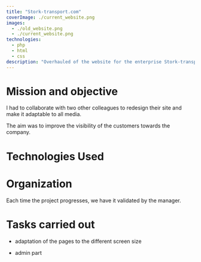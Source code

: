 ```yaml
---
title: "Stork-transport.com"
coverImage: ./current_website.png
images:
  - ./old_website.png
  - ./current_website.png
technologies:
  - php
  - html
  - css
description: "Overhauled of the website for the enterprise Stork-transport in the  sector  of transportation of goods and people "
---
```



# Mission and objective

I had to collaborate with two other colleagues to redesign their site and make it adaptable to all media.

The aim was to improve the visibility of the customers towards the company.

# Technologies Used

<TechList techs={props.technologies} />

# Organization

Each time the project progresses, we have it validated by the manager.

# Tasks carried out

<ul>
  <li>
    <Icon icon={caretRight} />
    <p>adaptation of the pages to the different screen size</p>
  </li>
  <li>
    <Icon icon={caretRight} />
    <p>admin part</p>
  </li>
</ul>
